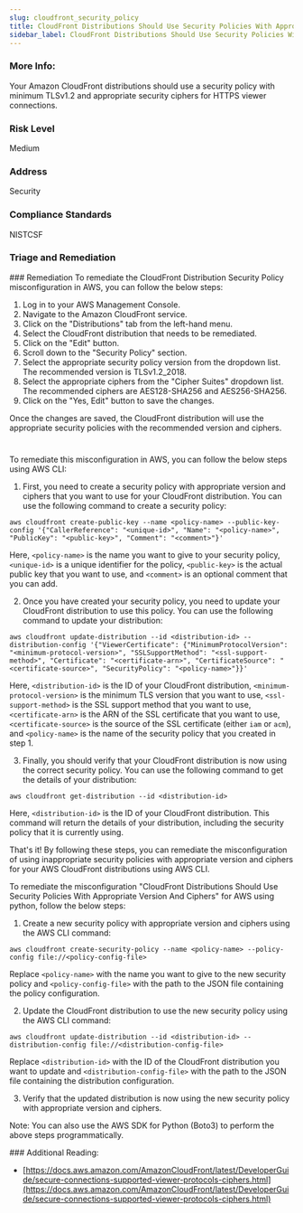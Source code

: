 ```yaml
---
slug: cloudfront_security_policy
title: CloudFront Distributions Should Use Security Policies With Appropriate Version And Ciphers
sidebar_label: CloudFront Distributions Should Use Security Policies With Appropriate Version And Ciphers
---
```


### More Info:

Your Amazon CloudFront distributions should use a security policy with minimum TLSv1.2 and appropriate security ciphers for HTTPS viewer connections.

### Risk Level

Medium

### Address

Security

### Compliance Standards

NISTCSF


### Triage and Remediation
<Tabs>
<Tab title='Remediation'>
### Remediation

<AccordionGroup>
<Accordion title='Using Console' defaultOpen='true'>
To remediate the CloudFront Distribution Security Policy misconfiguration in AWS, you can follow the below steps:

1. Log in to your AWS Management Console.
2. Navigate to the Amazon CloudFront service.
3. Click on the "Distributions" tab from the left-hand menu.
4. Select the CloudFront distribution that needs to be remediated.
5. Click on the "Edit" button.
6. Scroll down to the "Security Policy" section.
7. Select the appropriate security policy version from the dropdown list. The recommended version is TLSv1.2_2018.
8. Select the appropriate ciphers from the "Cipher Suites" dropdown list. The recommended ciphers are AES128-SHA256 and AES256-SHA256.
9. Click on the "Yes, Edit" button to save the changes.

Once the changes are saved, the CloudFront distribution will use the appropriate security policies with the recommended version and ciphers.

#
</Accordion>

<Accordion title='Using CLI'>
To remediate this misconfiguration in AWS, you can follow the below steps using AWS CLI:

1. First, you need to create a security policy with appropriate version and ciphers that you want to use for your CloudFront distribution. You can use the following command to create a security policy:

```
aws cloudfront create-public-key --name <policy-name> --public-key-config '{"CallerReference": "<unique-id>", "Name": "<policy-name>", "PublicKey": "<public-key>", "Comment": "<comment>"}'
```

Here, `<policy-name>` is the name you want to give to your security policy, `<unique-id>` is a unique identifier for the policy, `<public-key>` is the actual public key that you want to use, and `<comment>` is an optional comment that you can add.

2. Once you have created your security policy, you need to update your CloudFront distribution to use this policy. You can use the following command to update your distribution:

```
aws cloudfront update-distribution --id <distribution-id> --distribution-config '{"ViewerCertificate": {"MinimumProtocolVersion": "<minimum-protocol-version>", "SSLSupportMethod": "<ssl-support-method>", "Certificate": "<certificate-arn>", "CertificateSource": "<certificate-source>", "SecurityPolicy": "<policy-name>"}}'
```

Here, `<distribution-id>` is the ID of your CloudFront distribution, `<minimum-protocol-version>` is the minimum TLS version that you want to use, `<ssl-support-method>` is the SSL support method that you want to use, `<certificate-arn>` is the ARN of the SSL certificate that you want to use, `<certificate-source>` is the source of the SSL certificate (either `iam` or `acm`), and `<policy-name>` is the name of the security policy that you created in step 1.

3. Finally, you should verify that your CloudFront distribution is now using the correct security policy. You can use the following command to get the details of your distribution:

```
aws cloudfront get-distribution --id <distribution-id>
```

Here, `<distribution-id>` is the ID of your CloudFront distribution. This command will return the details of your distribution, including the security policy that it is currently using.

That's it! By following these steps, you can remediate the misconfiguration of using inappropriate security policies with appropriate version and ciphers for your AWS CloudFront distributions using AWS CLI.
</Accordion>

<Accordion title='Using Python'>
To remediate the misconfiguration "CloudFront Distributions Should Use Security Policies With Appropriate Version And Ciphers" for AWS using python, follow the below steps:

1. Create a new security policy with appropriate version and ciphers using the AWS CLI command:

```
aws cloudfront create-security-policy --name <policy-name> --policy-config file://<policy-config-file>
```

Replace `<policy-name>` with the name you want to give to the new security policy and `<policy-config-file>` with the path to the JSON file containing the policy configuration.

2. Update the CloudFront distribution to use the new security policy using the AWS CLI command:

```
aws cloudfront update-distribution --id <distribution-id> --distribution-config file://<distribution-config-file>
```

Replace `<distribution-id>` with the ID of the CloudFront distribution you want to update and `<distribution-config-file>` with the path to the JSON file containing the distribution configuration.

3. Verify that the updated distribution is now using the new security policy with appropriate version and ciphers.

Note: You can also use the AWS SDK for Python (Boto3) to perform the above steps programmatically.
</Accordion>

</AccordionGroup>
</Tab>
</Tabs>
### Additional Reading:

- [https://docs.aws.amazon.com/AmazonCloudFront/latest/DeveloperGuide/secure-connections-supported-viewer-protocols-ciphers.html](https://docs.aws.amazon.com/AmazonCloudFront/latest/DeveloperGuide/secure-connections-supported-viewer-protocols-ciphers.html) 

